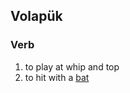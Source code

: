 {{also|baton|bâton}}
==Volapük==

===Verb===
{{infl|vo|verb}}

# to play at whip and top
# to hit with a [[bat]]